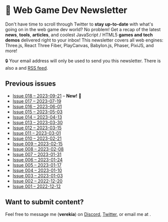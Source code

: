 
# 💌 Web Game Dev Newsletter

Don't have time to scroll through Twitter to **stay up-to-date** with what's going on in the web game dev world? No problem! Get a recap of the latest **news**, **tools**, **articles**, and coolest JavaScript / HTML5 **games and tech demos** delivered right to your inbox! This newsletter covers all web engines: <ThreeLogo /> Three.js, <R3FLogo /> React Three Fiber, <PlayCanvasLogo /> PlayCanvas, <BabylonLogo /> Babylon.js, <PhaserLogo /> Phaser, <PixiLogo /> PixiJS, and more!

<NewsletterIframe />

🔒 Your email address will only be used to send you this newsletter. There is also a <Discord /> and [RSS feed](https://buttondown.email/webgamedev/rss).

## Previous issues

- [Issue 018 – 2023-09-21](/newsletter/018) – **New!** 🎉
- [Issue 017 – 2023-07-19](/newsletter/017)
- [Issue 016 – 2023-06-01](/newsletter/016)
- [Issue 015 – 2023-05-03](/newsletter/015)
- [Issue 014 – 2023-04-13](/newsletter/014)
- [Issue 013 – 2023-03-30](/newsletter/013)
- [Issue 012 – 2023-03-15](/newsletter/012)
- [Issue 011 – 2023-03-01](/newsletter/011)
- [Issue 010 – 2023-02-21](/newsletter/010)
- [Issue 009 – 2023-02-15](/newsletter/009)
- [Issue 008 – 2023-02-08](/newsletter/008)
- [Issue 007 – 2023-01-31](/newsletter/007)
- [Issue 006 – 2023-01-24](/newsletter/006)
- [Issue 005 – 2023-01-17](/newsletter/005)
- [Issue 004 – 2023-01-10](/newsletter/004)
- [Issue 003 – 2023-01-03](/newsletter/003)
- [Issue 002 – 2022-12-20](/newsletter/002)
- [Issue 001 – 2022-12-12](/newsletter/001)

## Want to submit content?

Feel free to message me (**verekia**) on [Discord](https://webgamedev.com/discord), [Twitter](https://twitter.com/verekia), or email me at <MailTo email="verekia@webgamedev.com" fakeEmail="verakie@wabgemadav.com" />.
